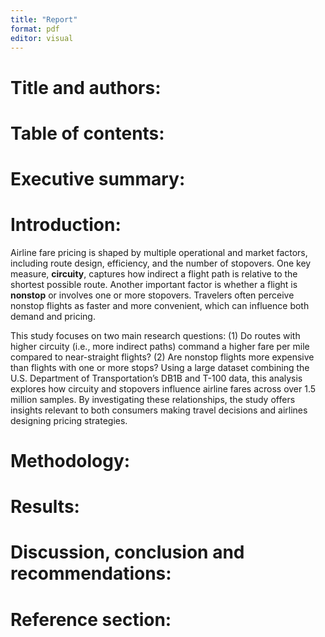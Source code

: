 ```yaml
---
title: "Report"
format: pdf
editor: visual
---
```


# Title and authors: 




# Table of contents: 




# Executive summary: 




# Introduction: 
Airline fare pricing is shaped by multiple operational and market factors, including route design, efficiency, and the number of stopovers. One key measure, **circuity**, captures how indirect a flight path is relative to the shortest possible route. Another important factor is whether a flight is **nonstop** or involves one or more stopovers. Travelers often perceive nonstop flights as faster and more convenient, which can influence both demand and pricing.

This study focuses on two main research questions:
(1) Do routes with higher circuity (i.e., more indirect paths) command a higher fare per mile compared to near-straight flights?
(2) Are nonstop flights more expensive than flights with one or more stops?
Using a large dataset combining the U.S. Department of Transportation’s DB1B and T-100 data, this analysis explores how circuity and stopovers influence airline fares across over 1.5 million samples. By investigating these relationships, the study offers insights relevant to both consumers making travel decisions and airlines designing pricing strategies.

# Methodology: 




# Results: 




# Discussion, conclusion and recommendations:




# Reference section: 




